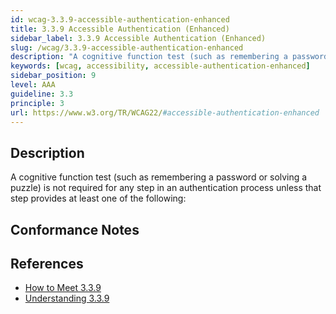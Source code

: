 ```yaml
---
id: wcag-3.3.9-accessible-authentication-enhanced
title: 3.3.9 Accessible Authentication (Enhanced)
sidebar_label: 3.3.9 Accessible Authentication (Enhanced)
slug: /wcag/3.3.9-accessible-authentication-enhanced
description: "A cognitive function test (such as remembering a password or solving a puzzle) is not required for any step in an authentication process unless that step provides at least one of the following:"
keywords: [wcag, accessibility, accessible-authentication-enhanced]
sidebar_position: 9
level: AAA
guideline: 3.3
principle: 3
url: https://www.w3.org/TR/WCAG22/#accessible-authentication-enhanced
---
```


## Description

A cognitive function test (such as remembering a password or solving a puzzle) is not required for any step in an authentication process unless that step provides at least one of the following:

## Conformance Notes



## References

- [How to Meet 3.3.9](https://www.w3.org/WAI/WCAG22/quickref/#accessible-authentication-enhanced)
- [Understanding 3.3.9](https://www.w3.org/WAI/WCAG22/Understanding/accessible-authentication-enhanced.html)


